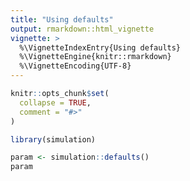 ```yaml
---
title: "Using defaults"
output: rmarkdown::html_vignette
vignette: >
  %\VignetteIndexEntry{Using defaults}
  %\VignetteEngine{knitr::rmarkdown}
  %\VignetteEncoding{UTF-8}
---
```


```r
knitr::opts_chunk$set(
  collapse = TRUE,
  comment = "#>"
)
```

```r
library(simulation)
```

```r
param <- simulation::defaults()
param
```
